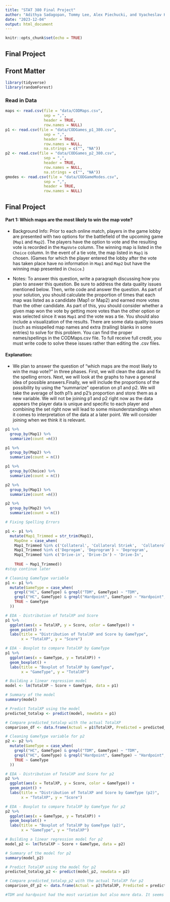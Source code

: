 ```yaml
---
title: "STAT 380 Final Project"
author: "Adithya Sadagopan, Tommy Lee, Alex Piechucki, and Vyacheslav Hlushko"
date: "2023-12-04"
output: html_document
---
```


```r
knitr::opts_chunk$set(echo = TRUE)
```

## Final Project

## Front Matter
```r
library(tidyverse)
library(randomForest)
```

### Read in Data
```r
maps <- read.csv(file = "data/CODMaps.csv",
                 sep = ",",
                 header = TRUE,
                 row.names = NULL)
p1 <- read.csv(file = "data/CODGames_p1_380.csv",
                 sep = ",",
                 header = TRUE,
                 row.names = NULL,
                 na.strings = c("", "NA"))
p2 <- read.csv(file = "data/CODGames_p2_380.csv",
                 sep = ",",
                 header = TRUE,
                 row.names = NULL,
                 na.strings = c("", "NA"))
gmodes <- read.csv(file = "data/CODGameModes.csv",
                 sep = ",",
                 header = TRUE,
                 row.names = NULL)
```


## Final Project

#### Part 1: Which maps are the most likely to win the map vote? 

- Background Info: Prior to each online match, players in the game lobby are presented with two options for the battlefield of the upcoming game (`Map1` and `Map2`). The players have the option to vote and the resulting vote is recorded in the `MapVote` column. The winning map is listed in the `Choice` column. In the event of a tie vote, the map listed in `Map1` is chosen. (Games for which the player entered the lobby after the vote has taken place have no information in `Map1` and `Map2` but have the winning map presented in `Choice`.)

- Notes: To answer this question, write a paragraph discussing how you plan to answer this question. Be sure to address the data quality issues mentioned below. Then, write code and answer the question. As part of your solution, you should calculate the proportion of times that each map was listed as a candidate (Map1 or Map2) and earned more votes than the other candidate. As part of this, you should consider whether a given map won the vote by getting more votes than the other option or was selected since it was `Map1` and the vote was a tie. You should also include a visualization of the results. There are some data quality issues (such as misspelled map names and extra (trailing) blanks in some entries) to solve for this problem. You can find the proper names/spellings in the CODMaps.csv file. To full receive full credit, you must write code to solve these issues rather than editing the .csv files. 

#### Explanation:

- We plan to answer the question of "which maps are the most likely to win the map vote?" in three phases. First, we will clean the data and fix the spelling errors. Next, we will look at the graphs to have a general idea of possible answers.Finally, we will include the proportions of the possibility by using the "summarize" operation on p1 and p2. We will take the average of both p1's and p2's proportion and store them as a new variable. We will not be joining p1 and p2 right now as the data appears the player data is unique and specific to each player and combining the set right now will lead to some misunderstandings when it comes to interpretation of the data at a later point. We will consider joining when we think it is relevant. 


```r
p1 %>% 
  group_by(Map1) %>%
  summarize(count =n())
```

```r
p1 %>% 
  group_by(Map2) %>%
  summarize(count = n())
```

```r
p1 %>% 
  group_by(Choice) %>%
  summarize(count = n())
```


```r
p2 %>% 
  group_by(Map1) %>%
  summarize(count =n())
```

```r
p2 %>% 
  group_by(Map2) %>%
  summarize(count = n())
```

```r
# Fixing Spelling Errors

```

```r
p1 <- p1 %>% 
  mutate(Map1_Trimmed = str_trim(Map1),
    MapOne = case_when(
    Map1_Trimmed %in% c('Collateral', 'Collateral Striek',	'Collaterol Strike', 'Collateral Strike') ~ 'Collateral Strike', 
    Map1_Trimmed %in% c('Deprogam', 'Deprogram') ~ 'Deprogram',
    Map1_Trimmed %in% c('Drive-in', 'Drive-In') ~ 'Drive-In',
    
    TRUE ~ Map1_Trimmed))
#stop continue later
```

```r
# Cleaning GameType variable
p1 <- p1 %>%
  mutate(GameType = case_when(
    grepl("HC", GameType) & grepl("TDM", GameType) ~ "TDM",
    grepl("HC", GameType) & grepl("Hardpoint", GameType) ~ "Hardpoint",
    TRUE ~ GameType
  ))

# EDA - Distribution of TotalXP and Score
p1 %>%
  ggplot(aes(x = TotalXP, y = Score, color = GameType)) +
  geom_point() +
  labs(title = "Distribution of TotalXP and Score by GameType",
       x = "TotalXP", y = "Score")

# EDA - Boxplot to compare TotalXP by GameType
p1 %>%
  ggplot(aes(x = GameType, y = TotalXP)) +
  geom_boxplot() +
  labs(title = "Boxplot of TotalXP by GameType",
       x = "GameType", y = "TotalXP")

# Building a linear regression model
model <- lm(TotalXP ~ Score + GameType, data = p1)

# Summary of the model
summary(model)

# Predict TotalXP using the model
predicted_totalxp <- predict(model, newdata = p1)

# Compare predicted_totalxp with the actual TotalXP
comparison_df <- data.frame(Actual = p1$TotalXP, Predicted = predicted_totalxp)

# Cleaning GameType variable for p2
p2 <- p2 %>%
  mutate(GameType = case_when(
    grepl("HC", GameType) & grepl("TDM", GameType) ~ "TDM",
    grepl("HC", GameType) & grepl("Hardpoint", GameType) ~ "Hardpoint",
    TRUE ~ GameType
  ))

# EDA - Distribution of TotalXP and Score for p2
p2 %>%
  ggplot(aes(x = TotalXP, y = Score, color = GameType)) +
  geom_point() +
  labs(title = "Distribution of TotalXP and Score by GameType (p2)",
       x = "TotalXP", y = "Score")

# EDA - Boxplot to compare TotalXP by GameType for p2
p2 %>%
  ggplot(aes(x = GameType, y = TotalXP)) +
  geom_boxplot() +
  labs(title = "Boxplot of TotalXP by GameType (p2)",
       x = "GameType", y = "TotalXP")

# Building a linear regression model for p2
model_p2 <- lm(TotalXP ~ Score + GameType, data = p2)

# Summary of the model for p2
summary(model_p2)

# Predict TotalXP using the model for p2
predicted_totalxp_p2 <- predict(model_p2, newdata = p2)

# Compare predicted_totalxp_p2 with the actual TotalXP for p2
comparison_df_p2 <- data.frame(Actual = p2$TotalXP, Predicted = predicted_totalxp_p2)

#TDM and hardpoint had the most variation but also more data. It seems that those two had the most extremes pulling the score mean higher and due to this making the score likely to be higher in these game modes.The least likely is HC- killed confirmed. If a player wanted a game mode to most likely increase his score, the player should consider playing TDM and hardpoint.
```


